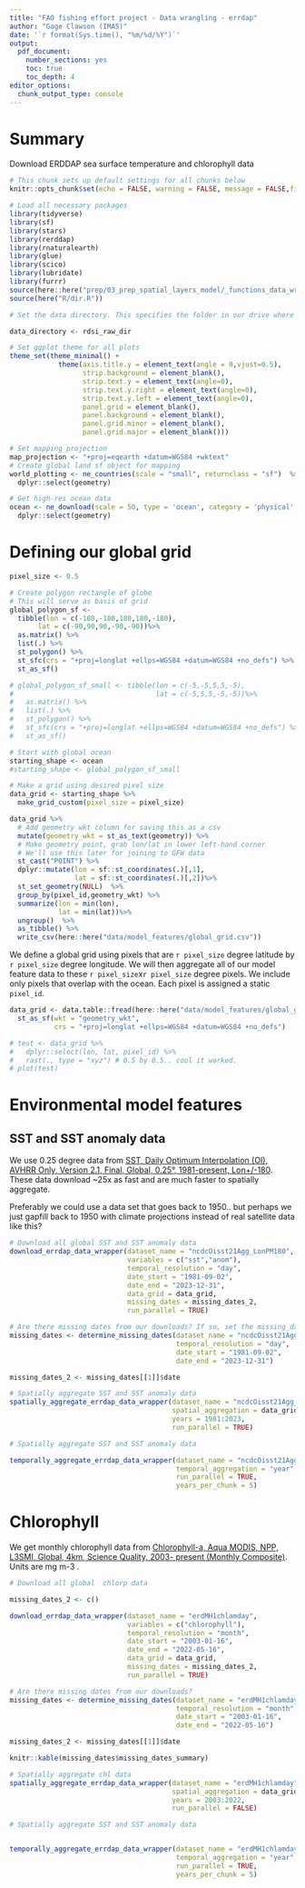 ```yaml
---
title: "FAO fishing effort project - Data wrangling - errdap"
author: "Gage Clawson (IMAS)"
date: '`r format(Sys.time(), "%m/%d/%Y")`'
output: 
  pdf_document: 
    number_sections: yes
    toc: true
    toc_depth: 4
editor_options: 
  chunk_output_type: console
---
```


# Summary 

Download ERDDAP sea surface temperature and chlorophyll data

```r
# This chunk sets up default settings for all chunks below
knitr::opts_chunk$set(echo = FALSE, warning = FALSE, message = FALSE,fig.width = 7.5,fig.height = 5,dev = 'png',dpi=300)
```

```r
# Load all necessary packages
library(tidyverse)
library(sf)
library(stars)
library(rerddap)
library(rnaturalearth)
library(glue)
library(scico)
library(lubridate)
library(furrr)
source(here::here("prep/03_prep_spatial_layers_model/_functions_data_wrangling_erddap.R"))
source(here("R/dir.R"))

# Set the data directory. This specifies the folder in our drive where the data can be found. 

data_directory <- rdsi_raw_dir

# Set ggplot theme for all plots
theme_set(theme_minimal() +
            theme(axis.title.y = element_text(angle = 0,vjust=0.5),
                  strip.background = element_blank(),
                  strip.text.y = element_text(angle=0),
                  strip.text.y.right = element_text(angle=0),
                  strip.text.y.left = element_text(angle=0),
                  panel.grid = element_blank(),
                  panel.background = element_blank(),
                  panel.grid.minor = element_blank(),
                  panel.grid.major = element_blank()))

# Set mapping projection
map_projection <- "+proj=eqearth +datum=WGS84 +wktext"
# Create global land sf object for mapping
world_plotting <- ne_countries(scale = "small", returnclass = "sf")  %>%
  dplyr::select(geometry)

# Get high-res ocean data
ocean <- ne_download(scale = 50, type = 'ocean', category = 'physical',returnclass = "sf") %>%
  dplyr::select(geometry)
```

# Defining our global grid

```r
pixel_size <- 0.5

# Create polygon rectangle of globe
# This will serve as basis of grid
global_polygon_sf <-
  tibble(lon = c(-180,-180,180,180,-180),
       lat = c(-90,90,90,-90,-90))%>%
  as.matrix() %>%
  list(.) %>%
  st_polygon() %>%
  st_sfc(crs = "+proj=longlat +ellps=WGS84 +datum=WGS84 +no_defs") %>%
  st_as_sf()

# global_polygon_sf_small <- tibble(lon = c(-5,-5,5,5,-5),
#                                   lat = c(-5,5,5,-5,-5))%>%
#   as.matrix() %>%
#   list(.) %>%
#   st_polygon() %>%
#   st_sfc(crs = "+proj=longlat +ellps=WGS84 +datum=WGS84 +no_defs") %>%
#   st_as_sf()

# Start with global ocean
starting_shape <- ocean
#starting_shape <- global_polygon_sf_small
```

```r
# Make a grid using desired pixel size
data_grid <- starting_shape %>%
  make_grid_custom(pixel_size = pixel_size)

data_grid %>%
  # Add geometry wkt column for saving this as a csv
  mutate(geometry_wkt = st_as_text(geometry)) %>% 
  # Make geometry point, grab lon/lat in lower left-hand corner
  # We'll use this later for joining to GFW data
  st_cast("POINT") %>%
  dplyr::mutate(lon = sf::st_coordinates(.)[,1],
                lat = sf::st_coordinates(.)[,2])%>%
  st_set_geometry(NULL)  %>% 
  group_by(pixel_id,geometry_wkt) %>% 
  summarize(lon = min(lon),
            lat = min(lat))%>%
  ungroup()  %>%
  as_tibble() %>%
  write_csv(here::here("data/model_features/global_grid.csv"))
```

We define a global grid using pixels that are `r pixel_size` degree latitude by `r pixel_size` degree longitude. We will then aggregate all of our model feature data to these `r pixel_size`x`r pixel_size` degree pixels. We include only pixels that overlap with the ocean. Each pixel is assigned a static `pixel_id`.

```r
data_grid <- data.table::fread(here::here("data/model_features/global_grid.csv")) %>%
  st_as_sf(wkt = "geometry_wkt",
           crs = "+proj=longlat +ellps=WGS84 +datum=WGS84 +no_defs")

# test <- data_grid %>%
#   dplyr::select(lon, lat, pixel_id) %>%
#   rast(., type = "xyz") # 0.5 by 0.5.. cool it worked. 
# plot(test)

```

\pagebreak

# Environmental model features

## SST and SST anomaly data 

We use 0.25 degree data from [SST, Daily Optimum Interpolation (OI), AVHRR Only, Version 2.1, Final, Global, 0.25°, 1981-present, Lon+/-180](https://coastwatch.pfeg.noaa.gov/erddap/info/ncdcOisst21Agg_LonPM180/index.html). These data download ~25x as fast and are much faster to spatially aggregate.

Preferably we could use a data set that goes back to 1950.. but perhaps we just gapfill back to 1950 with climate projections instead of real satellite data like this? 

```r
# Download all global SST and SST anomaly data
download_errdap_data_wrapper(dataset_name = "ncdcOisst21Agg_LonPM180",
                             variables = c("sst","anom"),
                             temporal_resolution = "day",
                             date_start = "1981-09-02",
                             date_end = "2023-12-31",
                             data_grid = data_grid,
                             missing_dates = missing_dates_2,
                             run_parallel = TRUE)
```


```r
# Are there missing dates from our downloads? If so, set the missing_dates variable to missing_dates_2 and rerun! 
missing_dates <- determine_missing_dates(dataset_name = "ncdcOisst21Agg_LonPM180",
                                         temporal_resolution = "day",
                                         date_start = "1981-09-02",
                                         date_end = "2023-12-31")

missing_dates_2 <- missing_dates[[1]]$date
```

```r
# Spatially aggregate SST and SST anomaly data
spatially_aggregate_errdap_data_wrapper(dataset_name = "ncdcOisst21Agg_LonPM180",
                                        spatial_aggregation = data_grid,
                                        years = 1981:2023, 
                                        run_parallel = TRUE)
```

```r
# Spatially aggregate SST and SST anomaly data

temporally_aggregate_errdap_data_wrapper(dataset_name = "ncdcOisst21Agg_LonPM180",
                                         temporal_aggregation = "year",
                                         run_parallel = TRUE,
                                         years_per_chunk = 5)

```

\pagebreak

# Chlorophyll

We get monthly chlorophyll data from [Chlorophyll-a, Aqua MODIS, NPP, L3SMI, Global, 4km, Science Quality, 2003- present (Monthly Composite)](https://coastwatch.pfeg.noaa.gov/erddap/griddap/erdMH1chlamday.html). Units are mg m-3 .


```r
# Download all global  chlorp data

missing_dates_2 <- c()

download_errdap_data_wrapper(dataset_name = "erdMH1chlamday",
                             variables = c("chlorophyll"),
                             temporal_resolution = "month",
                             date_start = "2003-01-16",
                             date_end = "2022-05-16",
                             data_grid = data_grid,
                             missing_dates = missing_dates_2,
                             run_parallel = TRUE)
```

```r
# Are there missing dates from our downloads?
missing_dates <- determine_missing_dates(dataset_name = "erdMH1chlamday",
                                         temporal_resolution = "month",
                                         date_start = "2003-01-16",
                                         date_end = "2022-05-16")

missing_dates_2 <- missing_dates[[1]]$date

```

```r
knitr::kable(missing_dates$missing_dates_summary)
```

```r
# Spatially aggregate chl data
spatially_aggregate_errdap_data_wrapper(dataset_name = "erdMH1chlamday",
                                        spatial_aggregation = data_grid,
                                        years = 2003:2022,
                                        run_parallel = FALSE)
```

```r
# Spatially aggregate SST and SST anomaly data


temporally_aggregate_errdap_data_wrapper(dataset_name = "erdMH1chlamday",
                                         temporal_aggregation = "year",
                                         run_parallel = TRUE,
                                         years_per_chunk = 5)
```